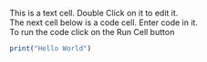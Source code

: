 This is a text cell. Double Click on it to edit it.  
The next cell below is a code cell. Enter code in it.   
To run the code click on the Run Cell button

```r
print("Hello World")
```

